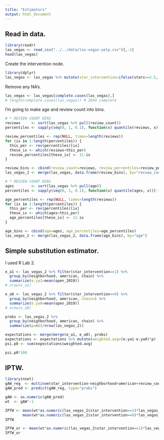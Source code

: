 ```yaml
---
title: "Estimators"
output: html_document
---
```


## Read in data.
```r
library(readr)
las_vegas <- read_csv("../../data/las-vegas-yelp.csv")[,-1]
head(las_vegas)
```

Create the intervention node.

```r
library(dplyr)
las_vegas <- las_vegas %>% mutate(star_intervention=ifelse(stars>=3.5, 1, 0))
```

Remove any NA's.
```r
las_vegas <- las_vegas[complete.cases(las_vegas),]
# length(complete.cases(las_vegas)) # 3644 complete
```

I'm going to make age and review count into bins.
```r
# * REVIEW COUNT BINS
reviews     <- sort(las_vegas %>% pull(review_count))
percentiles <- sapply(seq(0, 1, 0.1), function(x) quantile(reviews, x))[-1]

review_percentiles <- rep(NULL, times=length(reviews))
for (ix in 1:length(percentiles)) {
  this_per <- rev(percentiles)[ix]
  these_ix <- which(reviews<this_per)
  review_percentiles[these_ix] <- 11-ix
}

review_bins <- cbind(review_count=reviews, review_percentiles=review_percentiles)
las_vegas_2 <- merge(las_vegas, data.frame(review_bins), by="review_count")
```

```r
# * REVIEW COUNT BINS
ages        <- sort(las_vegas %>% pull(age))
percentiles <- sapply(seq(0, 1, 0.1), function(x) quantile(ages, x))[-1]

age_percentiles <- rep(NULL, times=length(reviews))
for (ix in 1:length(percentiles)) {
  this_per <- rev(percentiles)[ix]
  these_ix <- which(ages<this_per)
  age_percentiles[these_ix] <- 11-ix
}

age_bins <- cbind(age=ages, age_percentiles=age_percentiles)
las_vegas_2 <- merge(las_vegas_2, data.frame(age_bins), by="age")
```

## Simple substitution estimator.
I used R Lab 2.
```r
e_a1 <- las_vegas_2 %>% filter(star_intervention==1) %>%
  group_by(neighborhood, american, chain) %>%
  summarize(e.ya1=mean(open_2019))
# nrow(e_a1)

e_a0 <- las_vegas_2 %>% filter(star_intervention==0) %>%
  group_by(neighborhood, american, chain=) %>%
  summarize(e.ya0=mean(open_2019))
# nrow(e_a0)

probs <- las_vegas_2 %>% 
  group_by(neighborhood, american, chain) %>% 
  summarize(p=n()/nrow(las_vegas_2))

expectations <- merge(merge(e_a1, e_a0), probs)
expectations <- expectations %>% mutate(weighted.avg=(e.ya1-e.ya0)*p)
psi.p0 <- sum(expectations$weighted.avg)

psi.p0*100
```

## IPTW.
```r
library(nnet)
gAW_reg  <- multinom(star_intervention~neighborhood+american+review_count+age, data=las_vegas_2)
gAW_pred <- predict(gAW_reg, type="probs")

gAW <- as.numeric(gAW_pred)
wt  <- gAW^-1

IPTW <- mean(wt*as.numeric(las_vegas_2$star_intervention==1)*las_vegas_2$open_2019) -
        mean(wt*as.numeric(las_vegas_2$star_intervention==0)*las_vegas_2$open_2019)
IPTW
```

```r
IPTW_or <- mean(wt*as.numeric(las_vegas_2$star_intervention==1)*las_vegas_2$open_2019) / mean( wt*as.numeric(las_vegas_2$star_intervention==1)) - mean(wt*as.numeric(las_vegas_2$star_intervention==0)*las_vegas_2$open_2019) / mean( wt*as.numeric(las_vegas_2$star_intervention==0))
IPTW_or
```
